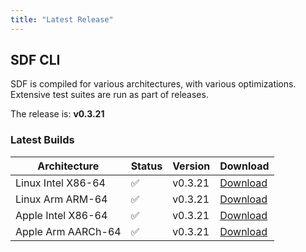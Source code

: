 ```yaml
---
title: "Latest Release" 
---
```


## SDF CLI

SDF is compiled for various architectures, with various optimizations. Extensive
test suites are run as part of releases.

The  release is: **v0.3.21**

### Latest Builds

| Architecture           | Status | Version | Download |
| ---------------------- | ------ | ------- | -------- |
| Linux Intel X86-64     |   ✅   | v0.3.21  | [Download](https://cdn.sdf.com/releases/download/sdf-v0.3.21-x86_64-unknown-linux-musl.tar.gz) |
| Linux Arm ARM-64       |   ✅   | v0.3.21  | [Download](https://cdn.sdf.com/releases/download/sdf-v0.3.21-arm-unknown-linux-gnueabihf.tar.gz) |
| Apple Intel X86-64     |   ✅   | v0.3.21  | [Download](https://cdn.sdf.com/releases/download/sdf-v0.3.21-x86_64-apple-darwin.tar.gz) |
| Apple Arm AARCh-64     |   ✅   | v0.3.21  | [Download](https://cdn.sdf.com/releases/download/sdf-v0.3.21-aarch64-apple-darwin.tar.gz) |
